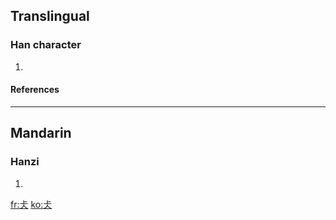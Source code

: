 ==Translingual==
===Han character===
{{Han char|rad=人|as=03|sn=5|four=|canj=卜一人 (YMO)}}
# {{defn|Han|sort=人03}}
====References====
{{Han ref|kx=0094.051|dkj=00394|dj=0199.050|hdz=10111.040|uh=4EE7|ud=20199}}
----
==Mandarin==
===Hanzi===
{{cmn-hanzi|pin=[[cháng]] (chang2)|wg=ch'ang<sup>2</sup>}}
# {{defn|Mandarin}}




[[fr:仧]]
[[ko:仧]]